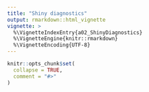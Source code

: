 ```yaml
---
title: "Shiny diagnostics"
output: rmarkdown::html_vignette
vignette: >
  %\VignetteIndexEntry{a02_ShinyDiagnostics}
  %\VignetteEngine{knitr::rmarkdown}
  %\VignetteEncoding{UTF-8}
---
```


```r
knitr::opts_chunk$set(
  collapse = TRUE,
  comment = "#>"
)
```
